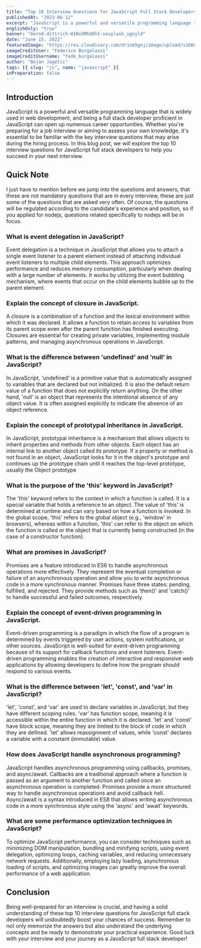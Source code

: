 ```yaml
---
title: "Top 10 Interview Questions for JavaScript Full Stack Developers"
publishedAt: "2023-06-12"
excerpt: "JavaScript is a powerful and versatile programming language that is widely used in web development, and being a full stack developer proficient in JavaScript can open up numerous career opportunities."
englishOnly: "true"
banner: "bernd-dittrich-W1NsOMhU8hI-unsplash_ugoyld"
date: "June 15, 2022"
featuredImage: "https://res.cloudinary.com/dr1sm5gnj/image/upload/v1668794796/igutech/blogs/fahrul-azmi-BnWDqUCWQDU-unsplash_qy1h8a.jpg"
imageCreditUser: "Federico Burgalassi"
imageCreditUsername: "fede_burgalassi"
author: "Bojan Jagetic"
tags: [{ slug: "js", name: "javascript" }]
inPreparation: false
---
```


## Introduction
JavaScript is a powerful and versatile programming language that is widely used in web development, and being a full stack developer proficient in JavaScript can open up numerous career opportunities. Whether you're preparing for a job interview or aiming to assess your own knowledge, it's essential to be familiar with the key interview questions that may arise during the hiring process. In this blog post, we will explore the top 10 interview questions for JavaScript full stack developers to help you succeed in your next interview.

## Quick Note
I just have to mention before we jump into the questions and answers, that these are not mandatory questions that are in every interview, these are just some of the questions that are asked very often.
Of course, the questions will be regulated according to the candidate's experience and position, so if you applied for nodejs, questions related specifically to nodejs will be in focus.

### What is event delegation in JavaScript?
Event delegation is a technique in JavaScript that allows you to attach a single event listener to a parent element instead of attaching individual event listeners to multiple child elements. This approach optimizes performance and reduces memory consumption, particularly when dealing with a large number of elements. It works by utilizing the event bubbling mechanism, where events that occur on the child elements bubble up to the parent element.


### Explain the concept of closure in JavaScript.

A closure is a combination of a function and the lexical environment within which it was declared. It allows a function to retain access to variables from its parent scope even after the parent function has finished executing. Closures are essential for creating private variables, implementing module patterns, and managing asynchronous operations in JavaScript.

### What is the difference between 'undefined' and 'null' in JavaScript?

In JavaScript, 'undefined' is a primitive value that is automatically assigned to variables that are declared but not initialized. It is also the default return value of a function that does not explicitly return anything. On the other hand, 'null' is an object that represents the intentional absence of any object value. It is often assigned explicitly to indicate the absence of an object reference.

### Explain the concept of prototypal inheritance in JavaScript.

In JavaScript, prototypal inheritance is a mechanism that allows objects to inherit properties and methods from other objects. Each object has an internal link to another object called its prototype. If a property or method is not found in an object, JavaScript looks for it in the object's prototype and continues up the prototype chain until it reaches the top-level prototype, usually the Object prototype


###  What is the purpose of the 'this' keyword in JavaScript?

The 'this' keyword refers to the context in which a function is called. It is a special variable that holds a reference to an object. The value of 'this' is determined at runtime and can vary based on how a function is invoked. In the global scope, 'this' refers to the global object (e.g., 'window' in browsers), whereas within a function, 'this' can refer to the object on which the function is called or the object that is currently being constructed (in the case of a constructor function).

### What are promises in JavaScript?

Promises are a feature introduced in ES6 to handle asynchronous operations more effectively. They represent the eventual completion or failure of an asynchronous operation and allow you to write asynchronous code in a more synchronous manner. Promises have three states: pending, fulfilled, and rejected. They provide methods such as 'then()' and 'catch()' to handle successful and failed outcomes, respectively.

###  Explain the concept of event-driven programming in JavaScript.

Event-driven programming is a paradigm in which the flow of a program is determined by events triggered by user actions, system notifications, or other sources. JavaScript is well-suited for event-driven programming because of its support for callback functions and event listeners. Event-driven programming enables the creation of interactive and responsive web applications by allowing developers to define how the program should respond to various events.

### What is the difference between 'let', 'const', and 'var' in JavaScript?

'let', 'const', and 'var' are used to declare variables in JavaScript, but they have different scoping rules. 'var' has function scope, meaning it is accessible within the entire function in which it is declared. 'let' and 'const' have block scope, meaning they are limited to the block of code in which they are defined. 'let' allows reassignment of values, while 'const' declares a variable with a constant (immutable) value.

### How does JavaScript handle asynchronous programming?

JavaScript handles asynchronous programming using callbacks, promises, and async/await. Callbacks are a traditional approach where a function is passed as an argument to another function and called once an asynchronous operation is completed. Promises provide a more structured way to handle asynchronous operations and avoid callback hell. Async/await is a syntax introduced in ES8 that allows writing asynchronous code in a more synchronous style using the 'async' and 'await' keywords.

### What are some performance optimization techniques in JavaScript?

To optimize JavaScript performance, you can consider techniques such as minimizing DOM manipulation, bundling and minifying scripts, using event delegation, optimizing loops, caching variables, and reducing unnecessary network requests. Additionally, employing lazy loading, asynchronous loading of scripts, and optimizing images can greatly improve the overall performance of a web application.

## Conclusion
Being well-prepared for an interview is crucial, and having a solid understanding of these top 10 interview questions for JavaScript full stack developers will undoubtedly boost your chances of success. Remember to not only memorize the answers but also understand the underlying concepts and be ready to demonstrate your practical experience. Good luck with your interview and your journey as a JavaScript full stack developer!